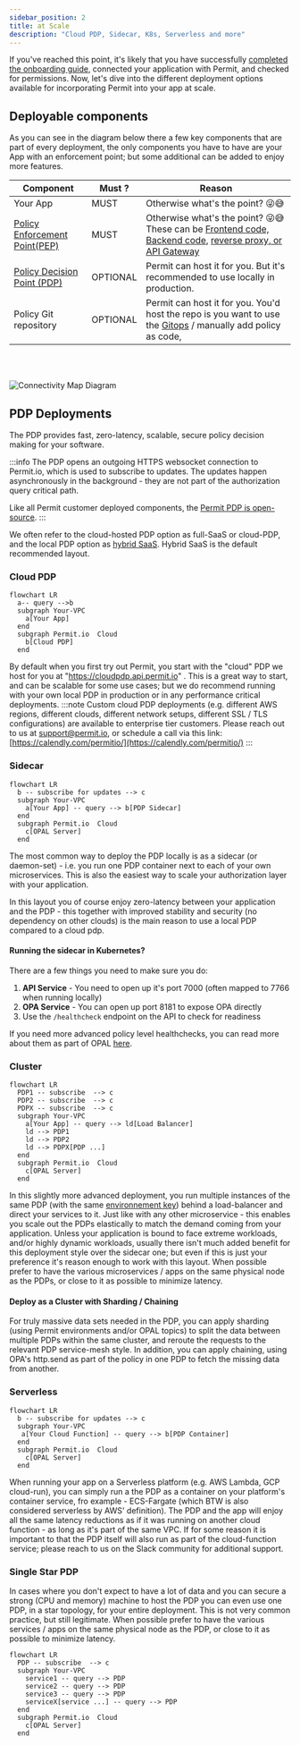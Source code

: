 ```yaml
---
sidebar_position: 2
title: at Scale
description: "Cloud PDP, Sidecar, K8s, Serverless and more"
---
```


If you've reached this point, it's likely that you have successfully [completed the onboarding guide](/quickstart),
connected your application with Permit, and checked for permissions. Now, let's dive into the different deployment
options available for incorporating Permit into your app at scale.

## Deployable components

As you can see in the diagram below there a few key components that are part of every deployment, the only components you have to have are your App with an enforcement point; but some additional can be added to enjoy more features.

| Component                                                    | Must ?   | Reason                                                                                                                                                                                                         |
| ------------------------------------------------------------ | -------- | -------------------------------------------------------------------------------------------------------------------------------------------------------------------------------------------------------------- |
| Your App                                                     | MUST     | Otherwise what's the point? 😜😅                                                                                                                                                                               |
| [Policy Enforcement Point(PEP)](/overview/permit-basics#pep) | MUST     | Otherwise what's the point? 😜😅 These can be [Frontend code, Backend code](/getting-started/quickstart#check-for-permissions-using-the-sdk), [reverse proxy, or API Gateway](/integrations/gateways/overview) |
| [Policy Decision Point (PDP)](/overview/permit-basics#pdp)   | OPTIONAL | Permit can host it for you. But it's recommended to use locally in production.                                                                                                                                 |
| Policy Git repository                                        | OPTIONAL | Permit can host it for you. You'd host the repo is you want to use the [Gitops](/integrations/gitops/overview) / manually add policy as code,                                                                  |

<br />
<br />

![Connectivity Map Diagram](/img/diagrams/connectivity.svg)

## PDP Deployments

The PDP provides fast, zero-latency, scalable, secure policy decision making for your software.

:::info
The PDP opens an outgoing HTTPS websocket connection to Permit.io, which is used to subscribe to updates.
The updates happen asynchronously in the background - they are not part of the authorization query critical path.  

Like all Permit customer deployed components, the [Permit PDP is open-source](https://github.com/permitio/PDP).
:::

We often refer to the cloud-hosted PDP option as full-SaaS or cloud-PDP, and the local PDP option as [hybrid SaaS](/concepts/control-plane-and-data-plane).
Hybrid SaaS is the default recommended layout.

### Cloud PDP

```mermaid
flowchart LR
  a-- query -->b
  subgraph Your-VPC
    a[Your App]
  end
  subgraph Permit.io  Cloud
    b[Cloud PDP]
  end
```

By default when you first try out Permit, you start with the "cloud" PDP we host for you at "https://cloudpdp.api.permit.io" .
This is a great way to start, and can be scalable for some use cases; but we do recommend running with your own local PDP in production or in any performance critical deployments.
:::note
Custom cloud PDP deployments (e.g. different AWS regions, different clouds, different network setups, different SSL / TLS configurations) are available to enterprise tier customers.
Please reach out to us at [support@permit.io](mailto:support@permit.io), or schedule a call via this link: [https://calendly.com/permitio/](https://calendly.com/permitio/)
:::

### Sidecar

```mermaid
flowchart LR
  b -- subscribe for updates --> c
  subgraph Your-VPC
    a[Your App] -- query --> b[PDP Sidecar]
  end
  subgraph Permit.io  Cloud
    c[OPAL Server]
  end
```

The most common way to deploy the PDP locally is as a sidecar (or daemon-set) - i.e. you run one PDP container next to each
of your own microservices.
This is also the easiest way to scale your authorization layer with your application.

In this layout you of course enjoy zero-latency between your application and the PDP - this together with
improved stability and security (no dependency on other clouds) is the main reason to use a local PDP compared to a cloud pdp.

#### Running the sidecar in Kubernetes?

There are a few things you need to make sure you do:

1. **API Service** - You need to open up it's port 7000 (often mapped to 7766 when running locally)
2. **OPA Service** - You can open up port 8181 to expose OPA directly
3. Use the `/healthcheck` endpoint on the API to check for readiness

If you need more advanced policy level healthchecks, you can read more about them as part of OPAL [here](https://docs.opal.ac/tutorials/healthcheck_policy_and_update_callbacks/).

### Cluster

```mermaid
flowchart LR
  PDP1 -- subscribe  --> c
  PDP2 -- subscribe  --> c
  PDPX -- subscribe  --> c
  subgraph Your-VPC
    a[Your App] -- query --> ld[Load Balancer]
    ld --> PDP1
    ld --> PDP2
    ld --> PDPX[PDP ...]
  end
  subgraph Permit.io  Cloud
    c[OPAL Server]
  end
```

In this slightly more advanced deployment, you run multiple instances of the same PDP (with the same [environnement key](https://docs.permit.io/features/projects-and-env#environments)) behind a load-balancer and direct your services to it.
Just like with any other microservice - this enables you scale out the PDPs elastically to match the demand coming from your application.
Unless your application is bound to face extreme workloads, and/or highly dynamic workloads, usually there isn't much added benefit for this deployment style over the sidecar one;
but even if this is just your preference it's reason enough to work with this layout.
When possible prefer to have the various microservices / apps on the same physical node as the PDPs, or close to it as possible to minimize latency.

#### Deploy as a Cluster with Sharding / Chaining

For truly massive data sets needed in the PDP, you can apply sharding (using Permit environments and/or OPAL topics) to split the data between multiple PDPs within the same cluster, and reroute the requests to the relevant PDP service-mesh style.
In addition, you can apply chaining, using OPA's http.send as part of the policy in one PDP to fetch the missing data from another.

### Serverless

```mermaid
flowchart LR
  b -- subscribe for updates --> c
  subgraph Your-VPC
   a[Your Cloud Function] -- query --> b[PDP Container]
  end
  subgraph Permit.io  Cloud
    c[OPAL Server]
  end
```

When running your app on a Serverless platform (e.g. AWS Lambda, GCP cloud-run),
you can simply run a the PDP as a container on your platform's container service, fro example - ECS-Fargate (which BTW is also considered serverless by AWS' definition).
The PDP and the app will enjoy all the same latency reductions as if it was running on another cloud function - as long as it's part of the same VPC.
If for some reason it is important to that the PDP itself will also run as part of the cloud-function service; please reach to us on the Slack community for additional support.

### Single Star PDP

In cases where you don't expect to have a lot of data and you can secure a strong (CPU and memory) machine to host the PDP you can even use one PDP, in a star topology, for your entire deployment.
This is not very common practice, but still legitimate.
When possible prefer to have the various services / apps on the same physical node as the PDP, or close to it as possible to minimize latency.

```mermaid
flowchart LR
  PDP -- subscribe  --> c
  subgraph Your-VPC
    service1 -- query --> PDP
    service2 -- query --> PDP
    service3 -- query --> PDP
    serviceX[service ...] -- query --> PDP
  end
  subgraph Permit.io  Cloud
    c[OPAL Server]
  end
```
